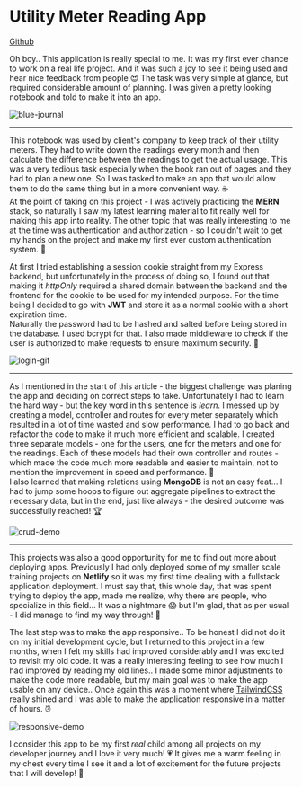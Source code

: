 
# Utility Meter Reading App

[<span className="inline-flex items-center mr-2"><Github /> Github</span>](https://github.com/fotyG/tipo-meter-readings-app)

Oh boy.. This application is really special to me. It was my first ever chance to work on a real life project. And it was such a joy to see it being used and hear nice feedback from people 😍 The task was very simple at glance, but required considerable amount of planning. I was given a pretty looking notebook and told to make it into an app.

![blue-journal](/images/blog/utility-meters/meter-journal.jpeg)

---

This notebook was used by client's company to keep track of their utility meters. They had to write down the readings every month and then calculate the difference between the readings to get the actual usage. This was a very tedious task especially when the book ran out of pages and they had to plan a new one. So I was tasked to make an app that would allow them to do the same thing but in a more convenient way. ☕  
At the point of taking on this project - I was actively practicing the **MERN** stack, so naturally I saw my latest learning material to fit really well for making this app into reality. The other topic that was really interesting to me at the time was authentication and authorization - so I couldn't wait to get my hands on the project and make my first ever custom authentication system. 🔑

At first I tried establishing a session cookie straight from my Express backend, but unfortunately in the process of doing so, I found out that making it _httpOnly_ required a shared domain between the backend and the frontend for the cookie to be used for my intended purpose. For the time being I decided to go with **JWT** and store it as a normal cookie with a short expiration time.  
Naturally the password had to be hashed and salted before being stored in the database. I used bcrypt for that. I also made middleware to check if the user is authorized to make requests to ensure maximum security. 🚨

![login-gif](/images/blog/utility-meters/login.gif)

---

As I mentioned in the start of this article - the biggest challenge was planing the app and deciding on correct steps to take. Unfortunately I had to learn the hard way - but the key word in this sentence is _learn_. I messed up by creating a model, controller and routes for every meter separately which resulted in a lot of time wasted and slow performance. I had to go back and refactor the code to make it much more efficient and scalable. I created three separate models - one for the users, one for the meters and one for the readings. Each of these models had their own controller and routes - which made the code much more readable and easier to maintain, not to mention the improvement in speed and performance. 🚀  
I also learned that making relations using **MongoDB** is not an easy feat... I had to jump some hoops to figure out aggregate pipelines to extract the necessary data, but in the end, just like always - the desired outcome was successfully reached! 🏆

![crud-demo](/images/blog/utility-meters/demo1.gif)

---

This projects was also a good opportunity for me to find out more about deploying apps. Previously I had only deployed some of my smaller scale training projects on **Netlify** so it was my first time dealing with a fullstack application deployment. I must say that, this whole day, that was spent trying to deploy the app, made me realize, why there are people, who specialize in this field... It was a nightmare 😱 but I'm glad, that as per usual - I did manage to find my way through! 🧭

The last step was to make the app responsive.. To be honest I did not do it on my initial development cycle, but I returned to this project in a few months, when I felt my skills had improved considerably and I was excited to revisit my old code. It was a really interesting feeling to see how much I had improved by reading my old lines.. I made some minor adjustments to make the code more readable, but my main goal was to make the app usable on any device.. Once again this was a moment where [TailwindCSS](https://tailwindcss.com/) really shined and I was able to make the application responsive in a matter of hours. ⏰

![responsive-demo](/images/blog/utility-meters/demo2.gif)

I consider this app to be my first _real_ child among all projects on my developer journey and I love it very much! 💗 It gives me a warm feeling in my chest every time I see it and a lot of excitement for the future projects that I will develop! 🔮

